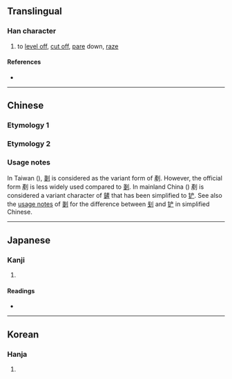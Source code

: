 {{character info/new}}
{{character info/new|0x2f823}}
{{also|鏟|铲}}
==Translingual==

===Han character===
{{Han char|rn=18|rad=刀|as=11|sn=13|four=02200|canj=YMLN|ids=⿰産刂(GV),⿰產刂(HTJK)}}

# to [[level off]], [[cut off]], [[pare]] down, [[raze]]

====References====
* {{Han ref|kx=0143.150|dkj=02143|dj=0324.020|hdz=10354.110|uh=5277|ud=21111|bh=B6D0|bd=46800}}

----

==Chinese==

===Etymology 1===
{{zh-see|剗|v}}

===Etymology 2===
{{zh-see|鏟|v}}

===Usage notes===
In Taiwan ({{w|traditional Chinese}}), [[剗]] is considered as the variant form of 剷. However, the official form 剷 is less widely used compared to [[剗]]. In mainland China ({{w|simplified Chinese}}) 剷 is considered a variant character of [[鏟]] that has been simplified to [[铲]]. See also the [[剗#Usage_notes|usage notes]] of [[剗]] for the difference between [[刬]] and [[铲]] in simplified Chinese.

----

==Japanese==

===Kanji===
{{ja-kanji|grade=|rs=刀11}}

# {{defn|lang=ja|sort=刀11}}

====Readings====
* {{ja-readings|on=[[さん]] (san), [[せん]] (sen)|kun=[[けずる]] (kezuru)}}

----

==Korean==

===Hanja===
{{ko-hanja|hangeul=산|rv=san|mr=san}}

# {{defn|lang=ko|sort=刀11}}